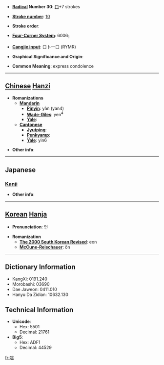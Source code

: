* '''[[Wiktionary:Chinese radical index| Radical]] Number 30''': [[Wiktionary:Chinese radical index 口|口]]+7 strokes

* '''[[Wiktionary:Chinese total strokes index|Stroke number]]''': [[Wiktionary:Chinese total strokes index 10|10]]

* '''Stroke order''': 

* '''[[Wiktionary:Chinese four corner index|Four-Corner System]]''': 6006<sub>1</sub>

* '''[[Wiktionary:Chinese Cangjie index|Cangjie input]]''': 口卜一口 (RYMR)

* '''Graphical Significance and Origin''': 

* '''Common Meaning''': express condolence

----

== [[Chinese]] [[Hanzi]] ==

* '''Romanizations'''
** '''[[Mandarin]]'''
*** '''[[Pinyin]]''': yàn (yan4)
*** '''[[Wade-Giles]]''': yen<sup>4</sup>
*** '''[[Yale]]''': 
** '''[[Cantonese]]'''
*** '''[[Jyutping]]''':
*** '''[[Penkyamp]]''': 
*** '''[[Yale]]''': yin6

* '''Other info''': 

----

==Japanese==
===[[Kanji]]===
{{kanji|on readings=[[げん]] (gen), [[ごん]] (gon)|kun readings=[[とむらう]] (tomurau)}}

* '''Other info''':  

----

== [[Korean]] [[Hanja]] ==

* '''Pronunciation''': 언

* '''Romanization'''
** '''[[The 2000 South Korean Revised Romanization|The 2000 South Korean Revised]]''': eon
** '''[[McCune-Reischauer]]''': ŏn

----

== Dictionary Information ==

* KangXi: 0191.240
* Morobashi: 03690
* Dae Jaweon: 0411.010
* Hanyu Da Zidian: 10632.130

== Technical Information ==

* '''Unicode''':
** Hex: 5501
** Decimal: 21761
* '''Big5''':
** Hex: ADF1
** Decimal: 44529

[[fr:唁]]